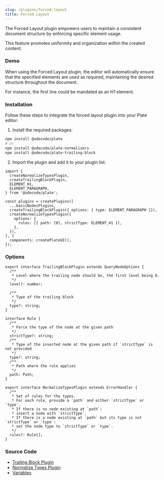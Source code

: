```yaml
---
slug: /plugins/forced-layout
title: Forced Layout
---
```


The Forced Layout plugin empowers users to maintain a consistent document structure by enforcing specific element usage.

This feature promotes uniformity and organization within the created content.

### Demo

When using the Forced Layout plugin, the editor will automatically ensure that the specified elements are used as required,
maintaining the desired structure throughout the document.

For instance, the first line could be mandated as an H1 element.



<ForcedLayoutSandpack />


### Installation

Follow these steps to integrate the forced layout plugin into your Plate editor:

1. Install the required packages:

```bash npm2yarn
npm install @udecode/plate
# or
npm install @udecode/plate-normalizers
npm install @udecode/plate-trailing-block
```

2. Import the plugin and add it to your plugin list:

```tsx
import {
  createNormalizeTypesPlugin,
  createTrailingBlockPlugin,
  ELEMENT_H1,
  ELEMENT_PARAGRAPH,
} from '@udecode/plate';

const plugins = createPlugins([
  ...basicNodesPlugins,
  createTrailingBlockPlugin({ options: { type: ELEMENT_PARAGRAPH }}),
  createNormalizeTypesPlugin({
    options: {
      rules: [{ path: [0], strictType: ELEMENT_H1 }],
    },
  }),
], {
  components: createPlateUI(),
});
```

### Options

```tsx
export interface TrailingBlockPlugin extends QueryNodeOptions {
  /**
   * Level where the trailing node should be, the first level being 0.
   */
  level?: number;

  /**
   * Type of the trailing block
   */
  type?: string;
}
```

```tsx
interface Rule {
  /**
   * Force the type of the node at the given path
   */
  strictType?: string;
  /**
   * Type of the inserted node at the given path if `strictType` is not provided
   */
  type?: string;
  /**
   * Path where the rule applies
   */
  path: Path;
}

export interface NormalizeTypesPlugin extends ErrorHandler {
  /**
   * Set of rules for the types.
   * For each rule, provide a `path` and either `strictType` or `type`.
   * If there is no node existing at `path`:
   * insert a node with `strictType`.
   * If there is a node existing at `path` but its type is not `strictType` or `type`:
   * set the node type to `strictType` or `type`.
   */
  rules?: Rule[];
}
```

### Source Code

- [Trailing Block Plugin](https://github.com/udecode/plate/blob/main/packages/editor/trailing-block/src/createTrailingBlockPlugin.ts)
- [Normalize Types Plugin](https://github.com/udecode/plate/blob/main/packages/editor/normalizers/src/createNormalizeTypesPlugin.ts)
- [Variables](https://github.com/udecode/plate/blob/main/examples/src)

